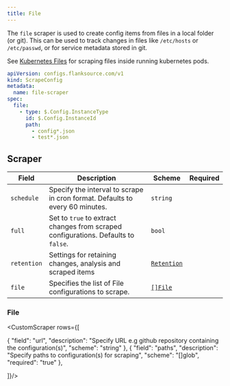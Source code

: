 ```yaml
---
title: File
---
```


The `file` scraper is used to create config items from files in a local folder (or git). This can be used to track changes in files like `/etc/hosts` or `/etc/passwd`, or for service metadata stored in git.

See [Kubernetes Files](./kubernetes-file) for scraping files inside running kubernetes pods.

```yaml title='file-scraper.yaml' file=../../../../modules/config-db/fixtures/file-git.yaml
apiVersion: configs.flanksource.com/v1
kind: ScrapeConfig
metadata:
  name: file-scraper
spec:
  file:
    - type: $.Config.InstanceType
      id: $.Config.InstanceId
      path:
        - config*.json
        - test*.json
```


## Scraper

| Field       | Description                                                                        | Scheme                                       | Required |
| ----------- | ---------------------------------------------------------------------------------- | -------------------------------------------- | -------- |
| `schedule`  | Specify the interval to scrape in cron format. Defaults to every 60 minutes.       | `string`                                     |          |
| `full`      | Set to `true` to extract changes from scraped configurations. Defaults to `false`. | `bool`                                       |          |
| `retention` | Settings for retaining changes, analysis and scraped items                         | [`Retention`](/config-db/concepts/retention) |          |
| `file`      | Specifies the list of File configurations to scrape.                               | [`[]File`](#file)                          |          |

### File


<CustomScraper rows={[

  {
    "field": "url",
    "description": "Specify URL e.g github repository containing the configuration(s)",
    "scheme": "string"
  },
  {
    "field": "paths",
    "description": "Specify paths to configuration(s) for scraping",
    "scheme": "[]glob",
    "required": "true"
  },

]}/>

